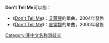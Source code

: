 {{disambig|Cat=作品消歧義}}
{{NoteTA
|1=zh-cn:麦当娜;zh-hk:麥當娜;zh-tw:瑪丹娜
}}
'''Don't Tell Me'''可以指：

* 《[[閉上你的嘴|Don't Tell Me]]》：[[艾薇兒|艾薇兒]]的單曲，2004年發售
* 《[[Don't_Tell_Me_(麥當娜)|Don't Tell Me]]》：[[麥當娜|麥當娜]]的單曲，2000年發售

[[Category:非中文名称消歧义|Category:非中文名称消歧义]]